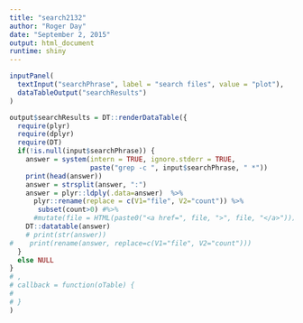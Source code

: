 ```yaml
---
title: "search2132"
author: "Roger Day"
date: "September 2, 2015"
output: html_document
runtime: shiny
---
```




```r
inputPanel(
  textInput("searchPhrase", label = "search files", value = "plot"),
  dataTableOutput("searchResults")
)

output$searchResults = DT::renderDataTable({
  require(plyr)
  require(dplyr)
  require(DT)
  if(!is.null(input$searchPhrase)) {
    answer = system(intern = TRUE, ignore.stderr = TRUE,
                    paste("grep -c ", input$searchPhrase, " *"))
    print(head(answer))
    answer = strsplit(answer, ":")
    answer = plyr::ldply(.data=answer)  %>% 
      plyr::rename(replace = c(V1="file", V2="count")) %>%
       subset(count>0) #%>%
      #mutate(file = HTML(paste0("<a href=", file, ">", file, "</a>")))
    DT::datatable(answer)
    # print(str(answer))
#    print(rename(answer, replace=c(V1="file", V2="count")))
  }
  else NULL
}
# ,
# callback = function(oTable) {
#   
# }
)
```



